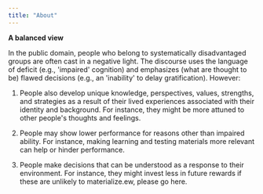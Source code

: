 ```yaml
---
title: "About"
---
```


**A balanced view**

In the public domain, people who belong to systematically disadvantaged groups are often cast in a negative light. The discourse uses the language of deficit (e.g., \'impaired\' cognition) and emphasizes (what are thought to be) flawed decisions (e.g., an \'inability\' to delay gratification). However:


  1. People also develop unique knowledge, perspectives, values, strengths, and strategies as a result of their lived experiences associated with their identity and background. For instance, they might be more attuned to other people\'s thoughts and feelings.


  2. People may show lower performance for reasons other than impaired ability. For instance, making learning and testing materials more relevant can help or hinder performance.

  3. People make decisions that can be understood as a response to their environment. For instance, they might invest less in future rewards if these are unlikely to materialize.ew, please go here.
